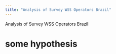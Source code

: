 ```yaml
---
title: "Analysis of Survey WSS Operators Brazil"
---
```


Analysis of Survey WSS Operators Brazil


# some hypothesis 